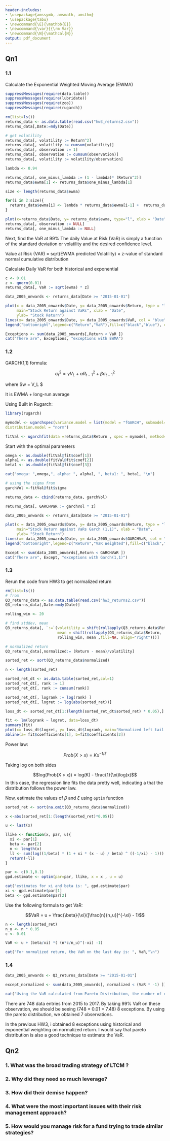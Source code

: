 ```yaml
---
header-includes:
- \usepackage{amssymb, amsmath, amsthm}
- \usepackage{tabu}
- \newcommand{\E}{\mathbb{E}}
- \newcommand{\var}{{\rm Var}}
- \newcommand{\N}{\mathcal{N}}
output: pdf_document
---
```


\noindent \begin{tabu} to \textwidth {@{}X[4 l] @{}X[r]}
  \textbf{HW 4}           & \\ 
  \textbf{MFE 409: Financial Risk Measurement and Management}   & \\ 
  \textbf{Professor Valentin Haddad}         & \\
  \textbf{Group 9}         & \\
  \textbf{Students: Xiahao Wang, Haoxuan Tong, Yuhua Deng, Nupur Solanki}
\end{tabu}


## Qn1

### 1.1

Calculate the Exponential Weighted Moving Average (EWMA)

```r
suppressMessages(require(data.table))
suppressMessages(require(lubridate))
suppressMessages(require(zoo))
suppressMessages(require(rugarch))

rm(list=ls())
returns_data <- as.data.table(read.csv("hw3_returns2.csv"))
returns_data[,Date:=mdy(Date)]

# get volatility
returns_data[, volatility := Return^2]
returns_data[, volatility := cumsum(volatility)]
returns_data[, observation := 1]
returns_data[, observation := cumsum(observation)]
returns_data[, volatility := volatility/observation]

lambda <- 0.94

returns_data[, one_minus_lambda := (1 - lambda)* (Return^2)]
returns_data$ewma[1] <- returns_data$one_minus_lambda[1]

size <- length(returns_data$ewma)

for(i in 2:size){
  returns_data$ewma[i] <- lambda * returns_data$ewma[i-1] +  returns_data$one_minus_lambda[i]
}

plot(x=returns_data$Date, y= returns_data$ewma, type="l", xlab = "Date", ylab="Volatility", main = "EWMA")
returns_data[, observation := NULL]
returns_data[, one_minus_lambda := NULL]
```
Next, find the VaR at 99% 
The daily Value at Risk (VaR) is simply a function of the standard deviation or volatility and the desired confidence level. 

Value at Risk (VAR) = sqrt(EWMA predicted Volatility) × z-value of standard normal cumulative distribution

Calculate Daily VaR for both historical and exponential

```r
c <- 0.01
z <- qnorm(0.01)
returns_data[, VaR := sqrt(ewma) * z]

data_2005_onwards <- returns_data[Date >= "2015-01-01"]

plot(x = data_2005_onwards$Date, y= data_2005_onwards$Return, type = "l", 
     main="Stock Return against VaRs", xlab = "Date",
     ylab= "Stock Return")
lines(x= data_2005_onwards$Date, y= data_2005_onwards$VaR, col = "blue")
legend("bottomright",legend=c("Return","VaR"),fill=c("black","blue"), cex = 0.8)

Exceptions <- sum(data_2005_onwards[,Return < VaR ])
cat("There are", Exceptions, "exceptions with EWMA")
```




### 1.2 

GARCH(1,1) formula:

$$\sigma^2_t = \gamma V_L + \alpha R^2_{t-1} + \beta \sigma^2_{t-1}$$ 

where $w =  \gamma V_L $

It is EWMA + long-run average

Using Built in Rugarch:

```r
library(rugarch)

mymodel <- ugarchspec(variance.model = list(model = "fGARCH", submodel='GARCH', garchOrder = c(1, 1)), mean.model = list(armaOrder = c(0, 0), include.mean = F), 
distribution.model = "norm")

fitVal <- ugarchfit(data =returns_data$Return , spec = mymodel, method="BFGS")
```

Start with the optimal parameters

```r
omega <- as.double(fitVal@fit$coef[1])
alpha1 <- as.double(fitVal@fit$coef[2])
beta1 <- as.double(fitVal@fit$coef[3])

cat("omega: ",omega,", alpha: ", alpha1, ", beta1: ", beta1, "\n")

# using the sigma from
garchVol <-fitVal@fit$sigma

returns_data <- cbind(returns_data, garchVol)

returns_data[, GARCHVaR := garchVol * z]

data_2005_onwards <- returns_data[Date >= "2015-01-01"]

plot(x = data_2005_onwards$Date, y= data_2005_onwards$Return, type = "l", 
     main="Stock Return against VaRs Garch (1,1)", xlab = "Date",
     ylab= "Stock Return")
lines(x= data_2005_onwards$Date, y= data_2005_onwards$GARCHVaR, col = "blue")
legend("bottomright",legend=c("Return","VaR Weighted"),fill=c("black","blue"), cex = 0.8)

Except <- sum(data_2005_onwards[,Return < GARCHVaR ])
cat("There are", Except, "exceptions with Garch(1,1)")
```




### 1.3 
Rerun the code from HW3 to get normalized return

```r
rm(list=ls())
# from
Q3_returns_data <- as.data.table(read.csv("hw3_returns2.csv"))
Q3_returns_data[,Date:=mdy(Date)]

rolling_win <- 20

# find stddev, mean
Q3_returns_data[, `:=`(volatility = shift(rollapply(Q3_returns_data$Return, rolling_win, sd ,fill=NA, align="right")), 
                       mean = shift(rollapply(Q3_returns_data$Return, 
                       rolling_win, mean ,fill=NA, align="right")))]

# normalized return
Q3_returns_data[,normalized:= (Return - mean)/volatility]

sorted_ret <- sort(Q3_returns_data$normalized)

n <- length(sorted_ret)

sorted_ret_dt <- as.data.table(sorted_ret,col=1)
sorted_ret_dt[, rank := 1]
sorted_ret_dt[, rank := cumsum(rank)]

sorted_ret_dt[, logrank := log(rank) ]
sorted_ret_dt[, logret := log(abs(sorted_ret))]

loss_dt <- sorted_ret_dt[1:(length(sorted_ret_dt$sorted_ret) * 0.05),]

fit <- lm(logrank ~ logret, data=loss_dt)
summary(fit)
plot(x= loss_dt$logret, y= loss_dt$logrank, main="Normalized left tail distribution at 5%", xlab= "log return", ylab="log rank")
abline(a= fit$coefficients[1], b=fit$coefficients[2])
```

Power law:

$$Prob(X > x) = Kx^{-1/\xi}$$

Taking log on both sides 

$$log(Prob(X > x)) = log(K) - \frac{1}{\xi}log(x)$$
In this case, the regression line fits the data pretty well, indicating a that the distribution follows the power law.

Now, estimate the values of $\beta$ and $\xi$ using `optim` function

```r
sorted_ret <- sort(na.omit(Q3_returns_data$normalized))

x <-abs(sorted_ret[1:(length(sorted_ret)*0.05)])

u <- last(x)

llike <- function(x, par, u){
  xi <- par[1]
  beta <- par[2]
  n <- length(x)
  ll <- sum(log((1/beta) * (1 + xi * (x - u) / beta) ^ ((-1/xi) - 1)))
  return(-ll)
}

par <- c(0.1,0.1)
gpd.estimate <- optim(par=par, llike, x = x , u = u)

cat("estimates for xi and beta is: ", gpd.estimate$par)
xi <- gpd.estimate$par[1]
beta <- gpd.estimate$par[2]
```

Use the following formula to get VaR:

$$VaR = u + \frac{\beta}{\xi}([\frac{n}{n_u}]^{-\xi} - 1)$$

```r
n <- length(sorted_ret)
n_u <- n * 0.05
c <- 0.01

VaR <- u + (beta/xi) *( (n*c/n_u)^(-xi) -1)

cat("For normalized return, the VaR on the last day is: ", VaR,"\n")
```



### 1.4

```r
data_2005_onwards <- Q3_returns_data[Date >= "2015-01-01"]

except_normalized <- sum(data_2005_onwards[, normalized < (VaR * -1) ])

cat("Using the VaR calculated from Pareto Distribution, the number of exceptions are: ", except_normalized,"\n")
```

There are 748 data entries from 2015 to 2017. By taking 99% VaR on these observation, we should be seeing (748 * 0.01 = 7.48) 8 exceptions. By using the pareto distribution, we obtained 7 observations. 

In the previous HW3, i obtained 8 exceptions using historical and exponential weighting on normalized return. I would say that pareto distribution is also a good technique to estimate the VaR. 





## Qn2

### 1. What was the broad trading strategy of LTCM ?



### 2. Why did they need so much leverage?

### 3. How did their demise happen? 

### 4. What were the most important issues with their risk management approach?

### 5. How would you manage risk for a fund trying to trade similar strategies?



